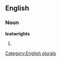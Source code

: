 
==English==

===Noun===
'''leatwrights'''

# {{plural of|[[leatwright]]}}

[[Category:English plurals]]